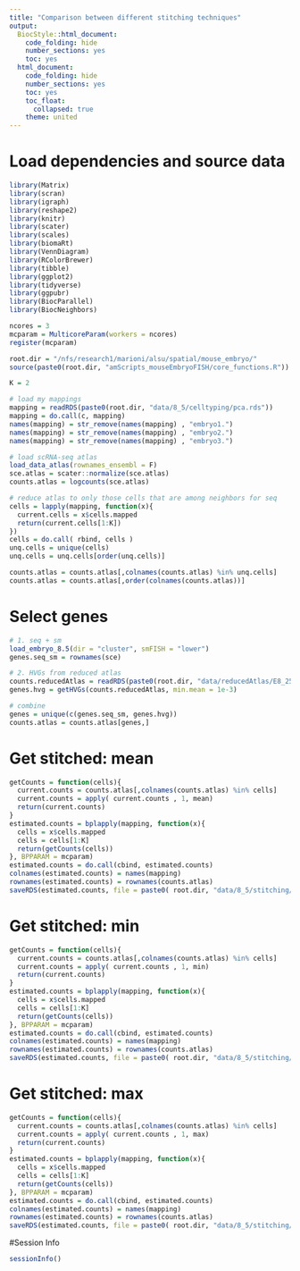 ```yaml
---
title: "Comparison between different stitching techniques"
output:
  BiocStyle::html_document:
    code_folding: hide
    number_sections: yes
    toc: yes  
  html_document:
    code_folding: hide
    number_sections: yes
    toc: yes
    toc_float:
      collapsed: true
    theme: united
---
```


# Load dependencies and source data

```r

library(Matrix)
library(scran)
library(igraph)
library(reshape2)
library(knitr)
library(scater)
library(scales)
library(biomaRt)
library(VennDiagram)
library(RColorBrewer)
library(tibble)
library(ggplot2)
library(tidyverse)
library(ggpubr)
library(BiocParallel)
library(BiocNeighbors)

ncores = 3
mcparam = MulticoreParam(workers = ncores)
register(mcparam)

root.dir = "/nfs/research1/marioni/alsu/spatial/mouse_embryo/"
source(paste0(root.dir, "amScripts_mouseEmbryoFISH/core_functions.R"))

K = 2

# load my mappings
mapping = readRDS(paste0(root.dir, "data/8_5/celltyping/pca.rds"))
mapping = do.call(c, mapping)
names(mapping) = str_remove(names(mapping) , "embryo1.")
names(mapping) = str_remove(names(mapping) , "embryo2.")
names(mapping) = str_remove(names(mapping) , "embryo3.")

# load scRNA-seq atlas
load_data_atlas(rownames_ensembl = F)
sce.atlas = scater::normalize(sce.atlas)
counts.atlas = logcounts(sce.atlas) 

# reduce atlas to only those cells that are among neighbors for seq
cells = lapply(mapping, function(x){
  current.cells = x$cells.mapped
  return(current.cells[1:K])
})
cells = do.call( rbind, cells )
unq.cells = unique(cells)
unq.cells = unq.cells[order(unq.cells)]

counts.atlas = counts.atlas[,colnames(counts.atlas) %in% unq.cells]
counts.atlas = counts.atlas[,order(colnames(counts.atlas))]

```

# Select genes

```r

# 1. seq + sm
load_embryo_8.5(dir = "cluster", smFISH = "lower")
genes.seq_sm = rownames(sce)

# 2. HVGs from reduced atlas
counts.reducedAtlas = readRDS(paste0(root.dir, "data/reducedAtlas/E8_25__E8_5/counts.rds"))
genes.hvg = getHVGs(counts.reducedAtlas, min.mean = 1e-3)

# combine
genes = unique(c(genes.seq_sm, genes.hvg))
counts.atlas = counts.atlas[genes,]


```

# Get stitched: mean

```r

getCounts = function(cells){
  current.counts = counts.atlas[,colnames(counts.atlas) %in% cells]
  current.counts = apply( current.counts , 1, mean)
  return(current.counts)
}
estimated.counts = bplapply(mapping, function(x){
  cells = x$cells.mapped
  cells = cells[1:K]
  return(getCounts(cells)) 
}, BPPARAM = mcparam) 
estimated.counts = do.call(cbind, estimated.counts)
colnames(estimated.counts) = names(mapping)
rownames(estimated.counts) = rownames(counts.atlas)
saveRDS(estimated.counts, file = paste0( root.dir, "data/8_5/stitching/compareMetrics/nn_", K, "__mean.rds"))

```

# Get stitched: min

```r

getCounts = function(cells){
  current.counts = counts.atlas[,colnames(counts.atlas) %in% cells]
  current.counts = apply( current.counts , 1, min)
  return(current.counts)
}
estimated.counts = bplapply(mapping, function(x){
  cells = x$cells.mapped
  cells = cells[1:K]
  return(getCounts(cells)) 
}, BPPARAM = mcparam) 
estimated.counts = do.call(cbind, estimated.counts)
colnames(estimated.counts) = names(mapping)
rownames(estimated.counts) = rownames(counts.atlas)
saveRDS(estimated.counts, file = paste0( root.dir, "data/8_5/stitching/compareMetrics/nn_", K, "__min.rds"))

```

# Get stitched: max

```r

getCounts = function(cells){
  current.counts = counts.atlas[,colnames(counts.atlas) %in% cells]
  current.counts = apply( current.counts , 1, max)
  return(current.counts)
}
estimated.counts = bplapply(mapping, function(x){
  cells = x$cells.mapped
  cells = cells[1:K]
  return(getCounts(cells)) 
}, BPPARAM = mcparam) 
estimated.counts = do.call(cbind, estimated.counts)
colnames(estimated.counts) = names(mapping)
rownames(estimated.counts) = rownames(counts.atlas)
saveRDS(estimated.counts, file = paste0( root.dir, "data/8_5/stitching/compareMetrics/nn_", K, "__max.rds"))

```

#Session Info

```r
sessionInfo()
```

